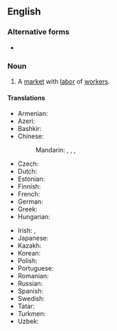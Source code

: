 ==English==
{{wikipedia|Labor economics}}

===Alternative forms===
* {{alter|en|labour market}}

===Noun===
{{en-noun}}

# {{lb|en|economics}} A [[market]] with [[labor]] of [[worker]]s.

====Translations====
{{trans-top|market with labor of workers}}
* Armenian: {{t+|hy|աշխատաշուկա}}
* Azeri: {{t|az|əmək bazarı}}
* Bashkir: {{t|ba|хеҙмәт баҙары|sc=Cyrl}}
* Chinese:
*: Mandarin: {{t|cmn|勞工市場|sc=Hani}}, {{t|cmn|劳工市场|tr=láogōng shìchǎng|sc=Hani}}, {{t|cmn|勞動市場}}, {{t|cmn|劳动市场|tr=láodòng shìchǎng}}
* Czech: {{t|cs|trh práce|m}}
* Dutch: {{t+|nl|arbeidsmarkt|f}}
* Estonian: {{t|et|tööturg}}
* Finnish: {{t+|fi|työmarkkinat|p}}
* French: {{t+|fr|marché du travail|m}}
* German: {{t+|de|Arbeitsmarkt|m}}
* Greek: {{t+|el|αγορά εργασίας|f}}
* Hungarian: {{t+|hu|munkaerőpiac}}
{{trans-mid}}
* Irish: {{t|ga|margadh fostaíochta|m}}, {{t|ga|margadh an tsaothair|m}}
* Japanese: {{t|ja|労働市場|tr=ろうどうしじょう, rōdō shijō|sc=Jpan}}
* Kazakh: {{t|kk|еңбек нарығы|sc=Cyrl}}
* Korean: {{t-needed|ko}}
* Polish: {{t|pl|rynek pracy|m}}
* Portuguese: {{t+|pt|mercado de trabalho|m}}
* Romanian: {{t|ro|piață de muncă|f}}
* Russian: {{t|ru|ры́нок труда́|m}}
* Spanish: {{t|es|mercado de trabajo|m}}
* Swedish: {{t+|sv|arbetsmarknad|c}}
* Tatar: {{t|tt|хезмәт базары}}
* Turkmen: {{t|tk|zähmet bazary}}
* Uzbek: {{t|uz|mehnat bozori}}
{{trans-bottom}}